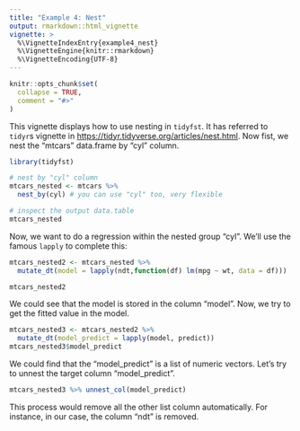 ---
title: "Example 4: Nest"
output: rmarkdown::html_vignette
vignette: >
  %\VignetteIndexEntry{example4_nest}
  %\VignetteEngine{knitr::rmarkdown}
  %\VignetteEncoding{UTF-8}
---

```{r, include = FALSE}
knitr::opts_chunk$set(
  collapse = TRUE,
  comment = "#>"
)
```
  This vignette displays how to use nesting in `tidyfst`. It has referred to `tidyr`s vignette in <https://tidyr.tidyverse.org/articles/nest.html>. Now fist, we nest the "mtcars" data.frame by "cyl" column.
```{r setup}
library(tidyfst)

# nest by "cyl" column
mtcars_nested <- mtcars %>% 
  nest_by(cyl) # you can use "cyl" too, very flexible

# inspect the output data.table
mtcars_nested

```

  Now, we want to do a regression within the nested group "cyl". We'll use the famous `lapply` to complete this:

```{r}
mtcars_nested2 <- mtcars_nested %>% 
  mutate_dt(model = lapply(ndt,function(df) lm(mpg ~ wt, data = df)))

mtcars_nested2
```
  We could see that the model is stored in the column "model".
  Now, we try to get the fitted value in the model.
```{r}
mtcars_nested3 <- mtcars_nested2 %>% 
  mutate_dt(model_predict = lapply(model, predict))
mtcars_nested3$model_predict
```
  We could find that the "model_predict" is a list of numeric vectors. Let's try to unnest the target column "model_predict". 
```{r}
mtcars_nested3 %>% unnest_col(model_predict)
```
  This process would remove all the other list column automatically. For instance, in our case, the column "ndt" is removed.
